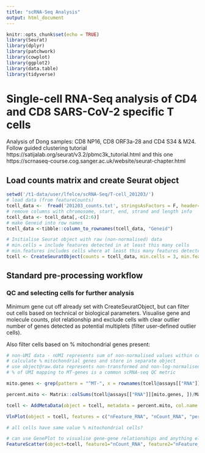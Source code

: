 ```yaml
---
title: "scRNA-Seq Analysis"
output: html_document
---
```


```r
knitr::opts_chunk$set(echo = TRUE)
library(Seurat)
library(dplyr)
library(patchwork)
library(cowplot)
library(ggplot2)
library(data.table)
library(tidyverse)
```

# Single-cell RNA-Seq analysis of CD4 and CD8 SARS-CoV-2 specific T cells

Analysis of Dong samples: CD8 NP16, CD8 ORF3a-28 and CD4 S34 & M24.
Follow guided clustering tutorial https://satijalab.org/seurat/v3.2/pbmc3k_tutorial.html and this one https://scrnaseq-course.cog.sanger.ac.uk/website/seurat-chapter.html

## Load counts matrix and create Seurat object
```r
setwd('/t1-data/user/lfelce/scRNA-Seq/T-cell_201203/')
# load data (from featureCounts)
tcell_data <-  fread('201203_counts.txt', stringsAsFactors = F, header=T)
# remove columns with chromosome, start, end, strand and length info
tcell_data <- tcell_data[,-c(2:6)]
# make Geneid into row names
tcell_data <-tibble::column_to_rownames(tcell_data, "Geneid")

# Initialise Seurat object with raw (non-normalised) data
# min.cells = include features detected in at least this many cells
# min.features includes cells where at least this many features detected
tcell <- CreateSeuratObject(counts = tcell_data, min.cells = 3, min.features = 200, project = "T-cell_data", assay = "RNA")

```

## Standard pre-processing workflow

### QC and selecting cells for further analysis
Minimum gene cut off already set with CreateSeuratObject, but can filter out cells based on technical or biological parameters.
Visualise gene and molecule counts, plot relationship and exclude cells with clear outlier number of genes detected as potential multiplets (filter user-defined outlier cells). 

Also filter cells based on % mitochondrial genes present:

```r
# non-UMI data - nUMI represents sum of non-normalised values within cells
# calculate % mitochondrial genes and store in separate object
# use object@raw.data represents non-transformed and non-log-normalised counts
# % of UMI mapping to MT-genes is a common scRNA-seq QC metric

mito.genes <- grep(pattern = "^MT-", x = rownames(tcell@assays[["RNA"]]), value = TRUE)

percent.mito <- Matrix::colSums(tcell@assays[["RNA"]][mito.genes, ])/Matrix::colSums(tcell@assays[["RNA"]])

tcell <- AddMetaData(object = tcell, metadata = percent.mito, col.name = "percent.mito") 

VlnPlot(object = tcell, features = c("nFeature_RNA", "nCount_RNA", "percent.mito"), ncol = 3)

# all cells have same value % mitochondrial cells?


```

```r
# can use GenePlot to visualise gene-gene relationships and anything else calculated by object
FeatureScatter(object=tcell, feature1="nCount_RNA", feature2="nFeature_RNA")

```


